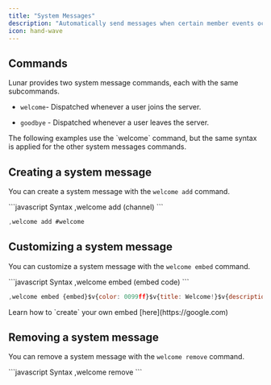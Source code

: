 ```yaml
---
title: "System Messages"
description: "Automatically send messages when certain member events occur."
icon: hand-wave
---
```


## Commands

Lunar provides two system message commands, each with the same subcommands.

* `welcome`- Dispatched whenever a user joins the server.

* `goodbye` - Dispatched whenever a user leaves the server.

<Info>
  The following examples use the `welcome` command, but the same syntax is applied for the other system messages commands.
</Info>

## Creating a system message

You can create a system message with the `welcome add` command.

<CodeGroup>
  ```javascript Syntax
  ,welcome add (channel)
  ```

  ```javascript Example
  ,welcome add #welcome
  ```
</CodeGroup>

## Customizing a system message

You can customize a system message with the `welcome embed` command.

<CodeGroup>
  ```javascript Syntax
  ,welcome embed (embed code)
  ```

  ```javascript Example
  ,welcome embed {embed}$v{color: 0099ff}$v{title: Welcome!}$v{description: Hello, welcome to our server!}
  ```
</CodeGroup>

<Tip>
  Learn how to `create` your own embed [here](https://google.com)
</Tip>

## Removing a system message

You can remove a system message with the `welcome remove` command.

<CodeGroup>
  ```javascript Syntax
  ,welcome remove
  ```
</CodeGroup>